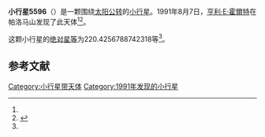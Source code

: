 {{Infobox planet
| bgcolour = #FFFFC0
| name = 5596 Morbidelli
| symbol = 
| image = 
| caption = 
| discovery = yes
| discovery_ref = 
| discoverer = [[亨利·E·霍爾特|亨利·E·霍爾特]]
| discovery_site = [[帕洛马山|帕洛马山]] 
| discovered = 1991年8月7日
| designations = yes
| mp_name = 
| named_after = 
| alt_names = 1991 PQ10/ 1938 AB / 1981 NF / 1982 YP4 / 1985 UO1 / 1988 VV7
| mp_category = [[主带小行星|主带小行星]]
| orbit_ref = <ref name="a">[http://ssd.jpl.nasa.gov/sbdb.cgi?sstr=5596 5596 Morbidelli] {{Wayback|url=http://ssd.jpl.nasa.gov/sbdb.cgi?sstr=5596 |date=20170107004119 }}，小行星數據庫瀏覽器（JPL Small-Body Database Browser）－[[美国国家航空航天局|美国国家航空航天局]]喷气推进实验室</ref>
| epoch = 2456400.5 (2013年4月18日更新)
| aphelion = {{convert|2.357044194253336|AU|km|3|abbr=on|lk=out}}
| perihelion = {{convert|1.99386738000119|AU|km|3|abbr=on}}
| semimajor = {{convert|2.175455787127263|AU|km|3|abbr=on}}
| eccentricity = 0.083471431
| period = 1171.989765 [[日|日]]<br />3.21[[儒略年|儒略年]]
| avg_speed = 
| inclination = 4.235543711141702
| asc_node = 261.8132334011217
| mean_anomaly = 
| arg_peri = 220.4256788742318
| satellites = 
| physical_characteristics = yes
| dimensions = 
| mass = 
| density = 
| surface_grav = 
| escape_velocity = 
| sidereal_day = 
| axial_tilt = 
| pole_ecliptic_lat = 
| pole_ecliptic_lon = 
| albedo = 
| temperatures= 
| temp_name1 = 
| mean_temp_1 = 
| max_temp_1 = 
| temp_name2 = 
| max_temp_2 = 
| spectral_type = 
| abs_magnitude = 220.4256788742318
}}

'''小行星5596'''（{{lang-en|5596 Morbidelli}}）是一颗围绕[[太阳|太阳]][[公转|公转]]的[[小行星|小行星]]。1991年8月7日，[[亨利·E·霍爾特|亨利·E·霍爾特]]在帕洛马山发现了此天体<ref name="a" /><ref>{{cite news|title=小行星列表|url=http://cfa-www.harvard.edu/iau/lists/NumberedMPs.txt|accessdate=2013-07-08|newspaper=哈佛大学|archive-date=2008-05-17|archive-url=https://web.archive.org/web/20080517010638/http://cfa-www.harvard.edu/iau/lists/NumberedMPs.txt|dead-url=no}}</ref>。

这颗小行星的[[绝对星等|绝对星等]]为220.4256788742318等<ref name="a" />。

==参考文献==
{{reflist}}
{{Minor Planet Number|[[小行星5595|小行星5595]]|[[小行星5597|小行星5597]]}}

{{小天体}}

[[Category:小行星带天体|Category:小行星带天体]]
[[Category:1991年发现的小行星|Category:1991年发现的小行星]]

{{asteroid-stub}}